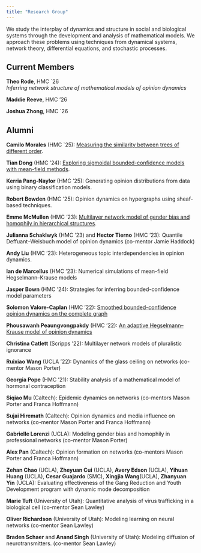 ```yaml
---
title: "Research Group"
---
```


We study the interplay of dynamics and structure in social and biological systems through the development and analysis of mathematical models. We approach these problems using techniques from dynamical systems, network theory, differential equations, and stochastic processes.

## Current Members 

**Theo Rode**, HMC `26 <br>
*Inferring network structure of mathematical models of opinion dynamics*

**Maddie Reeve**, HMC '26

**Joshua Zhong**, HMC `26 

## Alumni

**Camilo Morales** (HMC `25): [Measuring the similarity between trees of different order](https://scholarship.claremont.edu/cgi/viewcontent.cgi?article=1296&context=hmc_theses).

**Tian Dong** (HMC '24): [Exploring sigmoidal bounded-confidence models with mean-field methods](https://scholarship.claremont.edu/cgi/viewcontent.cgi?article=1292&context=hmc_theses).

**Kerria Pang-Naylor** (HMC '25): Generating opinion distributions from data using binary classification models.

**Robert Bowden** (HMC '25): Opinion dynamics on hypergraphs using sheaf-based techniques.

**Emme McMullen** (HMC '23): [Multilayer network model of gender bias and homophily in hierarchical structures](https://scholarship.claremont.edu/cgi/viewcontent.cgi?article=1283&context=hmc_theses).

**Julianna Schaklwyk** (HMC '23) and **Hector Tierno** (HMC '23): Quantile Deffuant–Weisbuch model of opinion dynamics (co-mentor Jamie Haddock)

**Andy Liu** (HMC '23): Heterogeneous topic interdependencies in opinion dynamics.

**Ian de Marcellus** (HMC '23): Numerical simulations of mean-field Hegselmann–Krause models

**Jasper Bown** (HMC '24): Strategies for inferring bounded-confidence model parameters 

**Solomon Valore-Caplan** (HMC ’22): [Smoothed bounded-confidence opinion dynamics on the complete graph](https://scholarship.claremont.edu/cgi/viewcontent.cgi?article=1267&context=hmc_theses)

**Phousawanh Peaungvongpakdy** (HMC ’22): [An adaptive Hegselmann–Krause model of opinion dynamics](https://scholarship.claremont.edu/cgi/viewcontent.cgi?article=1265&context=hmc_theses)

**Christina Catlett** (Scripps ’22): Multilayer network models of pluralistic ignorance

**Ruixiao Wang** (UCLA '22): Dynamics of the glass ceiling on networks (co-mentor Mason Porter)

**Georgia Pope** (HMC ’21): Stability analysis of a mathematical model of hormonal contraception

**Siqiao Mu** (Caltech): Epidemic dynamics on networks (co-mentors Mason Porter and Franca Hoffmann)

**Sujai Hiremath** (Caltech): Opinion dynamics and media influence on networks (co-mentor Mason Porter and Franca Hoffmann)

**Gabrielle Lorenzi** (UCLA): Modeling gender bias and homophily in professional networks (co-mentor Mason Porter)

**Alex Pan** (Caltech): Opinion formation on networks (co-mentors Mason Porter and Franca Hoffmann)

**Zehan Chao** (UCLA), **Zheyuan Cui** (UCLA), **Avery Edson** (UCLA), **Yihuan Huang** (UCLA), **Cesar Guajardo** (SMC), **Xingjia Wang**(UCLA), **Zhanyuan Yin** (UCLA): Evaluating effectiveness of the Gang Reduction and Youth Development program with dynamic mode decomposition

**Marie Tuft** (University of Utah): Quantitative analysis of virus trafficking in a biological cell (co-mentor Sean Lawley)

**Oliver Richardson** (University of Utah): Modeling learning on neural networks (co-mentor Sean Lawley)

**Braden Schaer** and **Anand Singh** (University of Utah): Modeling diffusion of neurotransmitters. (co-mentor Sean Lawley)